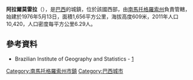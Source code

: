 {{coord|22|56|02|S|55|38|06|W|scale:30000|display=title}}

'''阿拉爾莫雷拉'''（{{lang-pt|Aral Moreira}}），是[[巴西|巴西]]的城鎮，位於該國西部，由[[南馬托格羅索州|南馬托格羅索州]]負責管轄，始建於1976年5月13日，面積1,656平方公里，海拔高度609米，2011年人口10,420，人口密度每平方公里6.29人。

==參考資料==
* Brazilian Institute of Geography and Statistics - [http://www.ibge.gov.br/cidadesat/default.php] {{Wayback|url=http://www.ibge.gov.br/cidadesat/default.php |date=20080611095922 }}

{{Brazil-geo-stub}}
{{南馬托格羅索州市鎮}}
[[Category:南馬托格羅索州市鎮|Category:南馬托格羅索州市鎮]]
[[Category:巴西城市|Category:巴西城市]]